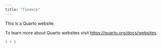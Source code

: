 ```yaml
---
title: "finance"
---
```


This is a Quarto website.

To learn more about Quarto websites visit <https://quarto.org/docs/websites>.

```r
1 + 1
```
